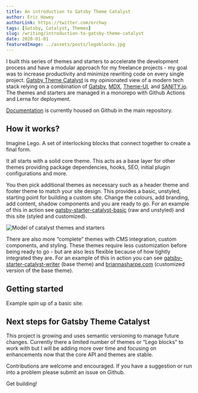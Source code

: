 ```yaml
---
title: An introduction to Gatsby Theme Catalyst
author: Eric Howey
authorLink: https://twitter.com/erchwy
tags: [Gatsby, Catalyst, Themes]
slug: /writing/introduction-to-gatsby-theme-catalyst
date: 2020-01-01
featuredImage: ../assets/posts/legoblocks.jpg
---
```


I built this series of themes and starters to accelerate the development process and have a modular approach for my freelance projects - my goal was to increase productivity and minimize rewriting code on every single project. [Gatsby Theme Catalyst](https://github.com/ehowey/gatsby-theme-catalyst) is my opinionated view of a modern tech stack relying on a combination of [Gatsby](https://www.gatsbyjs.org/), [MDX](https://mdxjs.com/), [Theme-UI](https://theme-ui.com/), and [SANITY.io](https://theme-ui.com/). The themes and starters are managed in a monorepo with Github Actions and Lerna for deployment.

[Documentation](https://github.com/ehowey/gatsby-theme-catalyst) is currently housed on Github in the main repository.

## How it works?

Imagine Lego. A set of interlocking blocks that connect together to create a final form.

It all starts with a solid core theme. This acts as a base layer for other themes providing package dependencies, hooks, SEO, initial plugin configurations and more.

You then pick additional themes as necessary such as a header theme and footer theme to match your site design. This provides a basic, unstyled, starting point for building a custom site. Change the colours, add branding, add content, shadow components and you are ready to go. For an example of this in action see [gatsby-starter-catalyst-basic](https://gatsby-starter-catalyst-basic.netlify.com/) (raw and unstyled) and this site (styled and customized).

![Model of catalyst themes and starters](../assets/posts/catalyst-model.jpg "Model of catalyst themes and starters")

There are also more “complete” themes with CMS integration, custom components, and styling. These themes require less customization before being ready to go - but are also less flexible because of how tightly integrated they are. For an example of this in action you can see [gatsby-starter-catalyst-writer](https://gatsby-starter-catalyst-writer.netlify.com/) (base theme) and [briannasharpe.com](https://www.briannasharpe.com/) (customized version of the base theme).

## Getting started

Example spin up of a basic site.

## Next steps for Gatsby Theme Catalyst

This project is growing and uses semantic versioning to manage future changes. Currently there a limited number of themes or “Lego blocks” to work with but I will be adding more over time and focusing on enhancements now that the core API and themes are stable.

Contributions are welcome and encouraged. If you have a suggestion or run into a problem please submit an issue on Github.

Get building!
